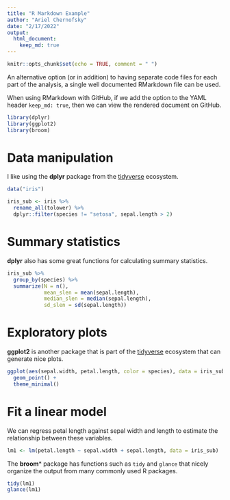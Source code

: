 ```yaml
---
title: "R Markdown Example"
author: "Ariel Chernofsky"
date: "2/17/2022"
output:
  html_document:
    keep_md: true
---
```


```r
knitr::opts_chunk$set(echo = TRUE, comment = " ")
```


An alternative option (or in addition) to having separate code files for each part of the analysis, a single well documented RMarkdown file can be used. 

When using RMarkdown with GitHub, if we add the option to the YAML header `keep_md: true`, then we can view the rendered document on GitHub.

```r

library(dplyr)
library(ggplot2)
library(broom)

```

# Data manipulation

I like using the **dplyr** package from the [tidyverse](https://www.tidyverse.org/) ecosystem. 

```r

data("iris")

iris_sub <- iris %>%
  rename_all(tolower) %>%
  dplyr::filter(species != "setosa", sepal.length > 2)


```

# Summary statistics

**dplyr** also has some great functions for calculating summary statistics.

```r

iris_sub %>%
  group_by(species) %>%
  summarize(N = n(),
            mean_slen = mean(sepal.length),
            median_slen = median(sepal.length),
            sd_slen = sd(sepal.length))

```

# Exploratory plots

**ggplot2** is another package that is part of the [tidyverse](https://www.tidyverse.org/) ecosystem that can generate nice plots.

```r

ggplot(aes(sepal.width, petal.length, color = species), data = iris_sub) + 
  geom_point() + 
  theme_minimal()

```

# Fit a linear model

We can regress petal length against sepal width and length to estimate the relationship between these variables.

```r
lm1 <- lm(petal.length ~ sepal.width + sepal.length, data = iris_sub)
```

The **broom*** package has functions such as `tidy` and `glance` that nicely organize the output from many commonly used R packages.

```r
tidy(lm1)
glance(lm1)
```

